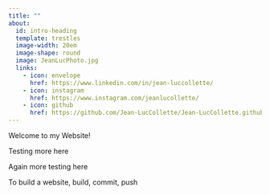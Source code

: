 ```yaml
---
title: ""
about:
  id: intro-heading
  template: trestles
  image-width: 20em
  image-shape: round
  image: JeanLucPhoto.jpg
  links:
    - icon: envelope
      href: https://www.linkedin.com/in/jean-luccollette/
    - icon: instagram
      href: https://www.instagram.com/jeanlucollette/
    - icon: github
      href: https://github.com/Jean-LucCollette/Jean-LucCollette.github.io
---
```


Welcome to my Website!

Testing more here

Again more testing here

To build a website, build, commit, push
